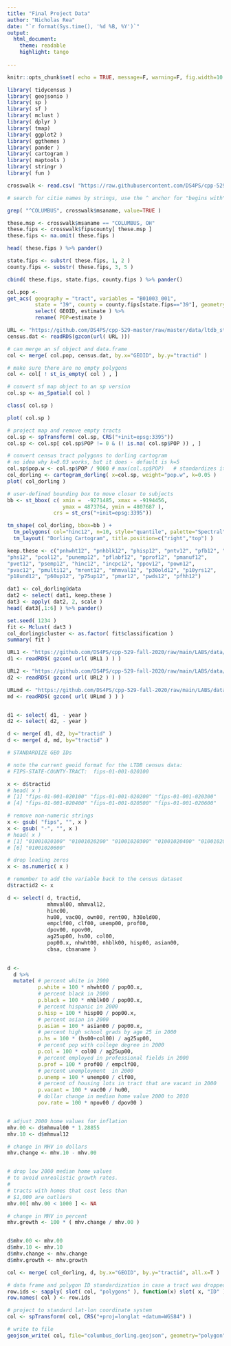 ```yaml
---
title: "Final Project Data"
author: "Nicholas Rea"
date: "`r format(Sys.time(), '%d %B, %Y')`"
output:
  html_document:
    theme: readable
    highlight: tango
    
---
```


```r
knitr::opts_chunk$set( echo = TRUE, message=F, warning=F, fig.width=10 )
```

```r
library( tidycensus )
library( geojsonio )
library( sp )
library( sf )
library( mclust )
library( dplyr )
library( tmap)
library( ggplot2 )
library( ggthemes )
library( pander )
library( cartogram )
library( maptools )
library( stringr )
library( fun )
```


```r
crosswalk <- read.csv( "https://raw.githubusercontent.com/DS4PS/cpp-529-master/master/data/cbsatocountycrosswalk.csv",  stringsAsFactors=F, colClasses="character" )

# search for citie names by strings, use the ^ anchor for "begins with" 

grep( "^COLUMBUS", crosswalk$msaname, value=TRUE ) 
```

```r
these.msp <- crosswalk$msaname == "COLUMBUS, OH"
these.fips <- crosswalk$fipscounty[ these.msp ]
these.fips <- na.omit( these.fips )

head( these.fips ) %>% pander()
```

```r
state.fips <- substr( these.fips, 1, 2 )
county.fips <- substr( these.fips, 3, 5 )

cbind( these.fips, state.fips, county.fips ) %>% pander()
```

```r
col.pop <-
get_acs( geography = "tract", variables = "B01003_001",
         state = "39", county = county.fips[state.fips=="39"], geometry = TRUE ) %>% 
         select( GEOID, estimate ) %>%
         rename( POP=estimate )
```

```r
URL <- "https://github.com/DS4PS/cpp-529-master/raw/master/data/ltdb_std_2010_sample.rds"
census.dat <- readRDS(gzcon(url( URL )))

# can merge an sf object and data.frame
col <- merge( col.pop, census.dat, by.x="GEOID", by.y="tractid" )

# make sure there are no empty polygons
col <- col[ ! st_is_empty( col ) , ]

# convert sf map object to an sp version
col.sp <- as_Spatial( col )

class( col.sp )

plot( col.sp )

```

```r
# project map and remove empty tracts
col.sp <- spTransform( col.sp, CRS("+init=epsg:3395"))
col.sp <- col.sp[ col.sp$POP != 0 & (! is.na( col.sp$POP )) , ]

# convert census tract polygons to dorling cartogram
# no idea why k=0.03 works, but it does - default is k=5
col.sp$pop.w <- col.sp$POP / 9000 # max(col.sp$POP)   # standardizes it to max of 1.5
col_dorling <- cartogram_dorling( x=col.sp, weight="pop.w", k=0.05 )
plot( col_dorling )
```

```r
# user-defined bounding box to move closer to subjects 
bb <- st_bbox( c( xmin =  -9271485, xmax = -9194456, 
                  ymax = 4873764, ymin = 4807687 ), 
               crs = st_crs("+init=epsg:3395"))

tm_shape( col_dorling, bbox=bb ) + 
  tm_polygons( col="hinc12", n=10, style="quantile", palette="Spectral" ) +
  tm_layout( "Dorling Cartogram", title.position=c("right","top") )
```

```r
keep.these <- c("pnhwht12", "pnhblk12", "phisp12", "pntv12", "pfb12", "polang12", 
"phs12", "pcol12", "punemp12", "pflabf12", "pprof12", "pmanuf12", 
"pvet12", "psemp12", "hinc12", "incpc12", "ppov12", "pown12", 
"pvac12", "pmulti12", "mrent12", "mhmval12", "p30old12", "p10yrs12", 
"p18und12", "p60up12", "p75up12", "pmar12", "pwds12", "pfhh12")

dat1 <- col_dorling@data
dat2 <- select( dat1, keep.these )
dat3 <- apply( dat2, 2, scale )
head( dat3[,1:6] ) %>% pander()
```

```r
set.seed( 1234 )
fit <- Mclust( dat3 )
col_dorling$cluster <- as.factor( fit$classification )
summary( fit )
```

```r
URL1 <- "https://github.com/DS4PS/cpp-529-fall-2020/raw/main/LABS/data/rodeo/LTDB-2000.rds"
d1 <- readRDS( gzcon( url( URL1 ) ) )

URL2 <- "https://github.com/DS4PS/cpp-529-fall-2020/raw/main/LABS/data/rodeo/LTDB-2010.rds"
d2 <- readRDS( gzcon( url( URL2 ) ) )

URLmd <- "https://github.com/DS4PS/cpp-529-fall-2020/raw/main/LABS/data/rodeo/LTDB-META-DATA.rds"
md <- readRDS( gzcon( url( URLmd ) ) )


d1 <- select( d1, - year )
d2 <- select( d2, - year )

d <- merge( d1, d2, by="tractid" )
d <- merge( d, md, by="tractid" )

# STANDARDIZE GEO IDs

# note the current geoid format for the LTDB census data: 
# FIPS-STATE-COUNTY-TRACT:  fips-01-001-020100  

x <- d$tractid 
# head( x )
# [1] "fips-01-001-020100" "fips-01-001-020200" "fips-01-001-020300"
# [4] "fips-01-001-020400" "fips-01-001-020500" "fips-01-001-020600"

# remove non-numeric strings 
x <- gsub( "fips", "", x )
x <- gsub( "-", "", x )
# head( x )
# [1] "01001020100" "01001020200" "01001020300" "01001020400" "01001020500"
# [6] "01001020600"

# drop leading zeros 
x <- as.numeric( x )

# remember to add the variable back to the census dataset
d$tractid2 <- x

d <- select( d, tractid, 
             mhmval00, mhmval12, 
             hinc00, 
             hu00, vac00, own00, rent00, h30old00,
             empclf00, clf00, unemp00, prof00,  
             dpov00, npov00,
             ag25up00, hs00, col00, 
             pop00.x, nhwht00, nhblk00, hisp00, asian00,
             cbsa, cbsaname )

 
d <- 
  d %>%
  mutate( # percent white in 2000
          p.white = 100 * nhwht00 / pop00.x,
          # percent black in 2000
          p.black = 100 * nhblk00 / pop00.x,
          # percent hispanic in 2000
          p.hisp = 100 * hisp00 / pop00.x, 
          # percent asian in 2000
          p.asian = 100 * asian00 / pop00.x,
          # percent high school grads by age 25 in 2000 
          p.hs = 100 * (hs00+col00) / ag25up00,
          # percent pop with college degree in 2000
          p.col = 100 * col00 / ag25up00,
          # percent employed in professional fields in 2000
          p.prof = 100 * prof00 / empclf00,
          # percent unemployment  in 2000
          p.unemp = 100 * unemp00 / clf00,
          # percent of housing lots in tract that are vacant in 2000
          p.vacant = 100 * vac00 / hu00,
          # dollar change in median home value 2000 to 2010 
          pov.rate = 100 * npov00 / dpov00 )


# adjust 2000 home values for inflation 
mhv.00 <- d$mhmval00 * 1.28855  
mhv.10 <- d$mhmval12

# change in MHV in dollars
mhv.change <- mhv.10 - mhv.00


# drop low 2000 median home values
# to avoid unrealistic growth rates.
#
# tracts with homes that cost less than
# $1,000 are outliers
mhv.00[ mhv.00 < 1000 ] <- NA

# change in MHV in percent
mhv.growth <- 100 * ( mhv.change / mhv.00 )


d$mhv.00 <- mhv.00
d$mhv.10 <- mhv.10
d$mhv.change <- mhv.change
d$mhv.growth <- mhv.growth

col <- merge( col_dorling, d, by.x="GEOID", by.y="tractid", all.x=T )
```


```r
# data frame and polygon ID standardization in case a tract was dropped and IDs don't match
row.ids <- sapply( slot( col, "polygons" ), function(x) slot( x, "ID" ) )
row.names( col ) <- row.ids

# project to standard lat-lon coordinate system 
col <- spTransform( col, CRS("+proj=longlat +datum=WGS84") )

# write to file 
geojson_write( col, file="columbus_dorling.geojson", geometry="polygon" )
```
















